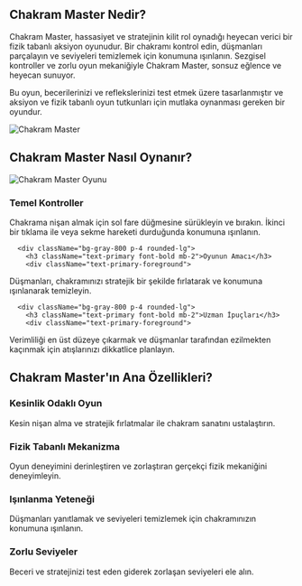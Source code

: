 ## Chakram Master Nedir?
<div className="flex flex-col md:flex-row items-center gap-8">
  <div className="w-full md:w-1/2 text-xl">
Chakram Master, hassasiyet ve stratejinin kilit rol oynadığı heyecan verici bir fizik tabanlı aksiyon oyunudur. Bir chakramı kontrol edin, düşmanları parçalayın ve seviyeleri temizlemek için konumuna ışınlanın. Sezgisel kontroller ve zorlu oyun mekaniğiyle Chakram Master, sonsuz eğlence ve heyecan sunuyor.

Bu oyun, becerilerinizi ve reflekslerinizi test etmek üzere tasarlanmıştır ve aksiyon ve fizik tabanlı oyun tutkunları için mutlaka oynanması gereken bir oyundur.
</div>
  <div className="w-full md:w-1/2 flex justify-center items-center">
<img 
      src="https://public-image.fafafa.ai/games/2025-02-15/images/1739623661751-z04q6n.com/knife-io_16x9/20250211105952/knife-io_16x9-cover" 
      alt="Chakram Master" 
      className="w-4/5 h-auto"
    />
</div>
</div>

## Chakram Master Nasıl Oynanır?

<div className="flex flex-col md:flex-row items-center gap-8">
  <div className="w-full md:w-1/2">
<img 
      src="https://public-image.fafafa.ai/games/2025-02-15/images/1739623661751-z04q6n.com/knife-io_16x9/20250211105952/knife-io_16x9-cover" 
      alt="Chakram Master Oyunu" 
      className="w-4/5 h-auto mx-auto"
    />
</div>
  <div className="w-full md:w-1/2">
    <div className="grid grid-cols-1 gap-4 mt-0">
      <div className="bg-gray-800 p-4 rounded-lg">
        <h3 className="text-primary font-bold mb-2">Temel Kontroller</h3>
        <div className="text-primary-foreground">
Chakrama nişan almak için sol fare düğmesine sürükleyin ve bırakın. İkinci bir tıklama ile veya sekme hareketi durduğunda konumuna ışınlanın.
</div>
      </div>

      <div className="bg-gray-800 p-4 rounded-lg">
        <h3 className="text-primary font-bold mb-2">Oyunun Amacı</h3>
        <div className="text-primary-foreground">
Düşmanları, chakramınızı stratejik bir şekilde fırlatarak ve konumuna ışınlanarak temizleyin.
</div>
      </div>

      <div className="bg-gray-800 p-4 rounded-lg">
        <h3 className="text-primary font-bold mb-2">Uzman İpuçları</h3>
        <div className="text-primary-foreground">
Verimliliği en üst düzeye çıkarmak ve düşmanlar tarafından ezilmekten kaçınmak için atışlarınızı dikkatlice planlayın.
</div>
      </div>
    </div>
  </div>
</div>

## Chakram Master'ın Ana Özellikleri?

<div className="grid grid-cols-1 md:grid-cols-2 gap-4">
  <div className="bg-gray-800 p-4 rounded-lg">
    <h3 className="text-primary font-bold mb-2">Kesinlik Odaklı Oyun</h3>
    <div className="text-primary-foreground">
Kesin nişan alma ve stratejik fırlatmalar ile chakram sanatını ustalaştırın.
</div>
  </div>

  <div className="bg-gray-800 p-4 rounded-lg">
    <h3 className="text-primary font-bold mb-2">Fizik Tabanlı Mekanizma</h3>
    <div className="text-primary-foreground">
Oyun deneyimini derinleştiren ve zorlaştıran gerçekçi fizik mekaniğini deneyimleyin.
</div>
  </div>

  <div className="bg-gray-800 p-4 rounded-lg">
    <h3 className="text-primary font-bold mb-2">Işınlanma Yeteneği</h3>
    <div className="text-primary-foreground">
Düşmanları yanıtlamak ve seviyeleri temizlemek için chakramınızın konumuna ışınlanın.
</div>
  </div>

  <div className="bg-gray-800 p-4 rounded-lg">
    <h3 className="text-primary font-bold mb-2">Zorlu Seviyeler</h3>
    <div className="text-primary-foreground">
Beceri ve stratejinizi test eden giderek zorlaşan seviyeleri ele alın.
</div>
  </div>
</div>